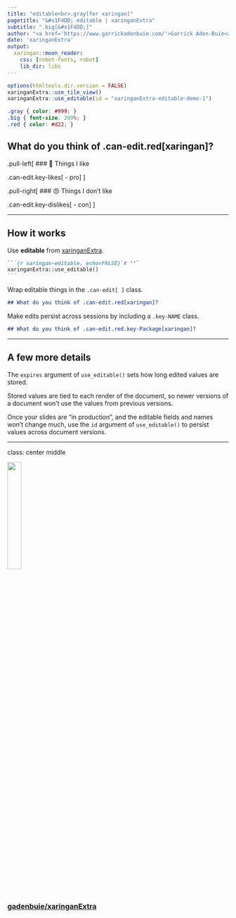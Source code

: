 ```yaml
---
title: "editable<br>.gray[for xaringan]"
pagetitle: "&#x1F4DD; editable | xaringanExtra"
subtitle: ".big[&#x1F4DD;]"
author: "<a href='https://www.garrickadenbuie.com/'>Garrick Aden-Buie<a>"
date: 'xaringanExtra'
output:
  xaringan::moon_reader:
    css: [robot-fonts, robot]
    lib_dir: libs
---
```


```r
options(htmltools.dir.version = FALSE)
xaringanExtra::use_tile_view()
xaringanExtra::use_editable(id = "xaringanExtra-editable-demo-1")
```

```css
.gray { color: #999; }
.big { font-size: 200%; }
.red { color: #d22; }
```

## What do you think of .can-edit.red[xaringan]?

.pull-left[
### &#x1F917; Things I like

.can-edit.key-likes[
- pro
]
]

.pull-right[
### &#x1F620; Things I don't like

.can-edit.key-dislikes[
- con
]
]

---

## How it works

Use **editable** from [xaringanExtra](https://github.com/gadenbuie/xaringanExtra).

````markdown
```{r xaringan-editable, echo=FALSE}`r ''`
xaringanExtra::use_editable()
```
````

Wrap editable things in the `.can-edit[ ]` class.

```markdown
## What do you think of .can-edit.red[xaringan]?
```

Make edits persist across sessions by including a `.key-NAME` class.

```markdown
## What do you think of .can-edit.red.key-Package[xaringan]?
```

---

## A few more details

The `expires` argument of `use_editable()` sets how long edited values are stored.

Stored values are tied to each render of the document,
so newer versions of a document won't use the values from previous versions.

Once your slides are "in production", 
and the editable fields and names won't change much,
use the `id` argument of `use_editable()`
to persist values across document versions.

---

class: center middle

<img src="https://github.githubassets.com/images/modules/logos_page/GitHub-Mark.png" width="25%" />

### [gadenbuie/xaringanExtra](https://github.com/gadenbuie/xaringanExtra)

